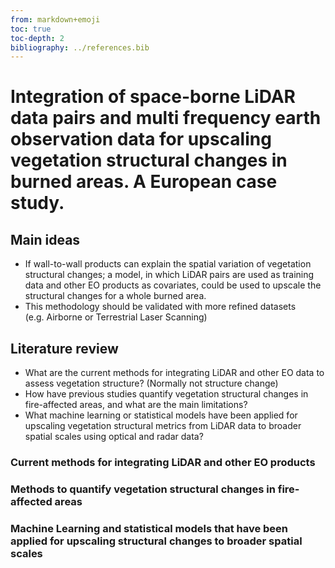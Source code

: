 ```yaml
---
from: markdown+emoji
toc: true
toc-depth: 2
bibliography: ../references.bib
---
```


# Integration of space-borne LiDAR data pairs and multi frequency earth observation data for upscaling vegetation structural changes in burned areas. A European case study.

## Main ideas

-  If wall-to-wall products can explain the spatial variation of vegetation structural changes; a model, in which LiDAR pairs are used as training data and other EO products as covariates, could be used to upscale the structural changes for a whole burned area.
-  This methodology should be validated with more refined datasets (e.g. Airborne or Terrestrial Laser Scanning)

## Literature review

- What are the current methods for integrating LiDAR and other EO data to assess vegetation structure? (Normally not structure change)
- How have previous studies quantify vegetation structural changes in fire-affected areas, and what are the main limitations?
- What machine learning or statistical models have been applied for upscaling vegetation structural metrics from LiDAR data to broader spatial scales using optical and radar data?


### Current methods for integrating LiDAR and other EO products


### Methods to quantify vegetation structural changes in fire-affected areas


### Machine Learning and statistical models that have been applied for upscaling structural changes to broader spatial scales